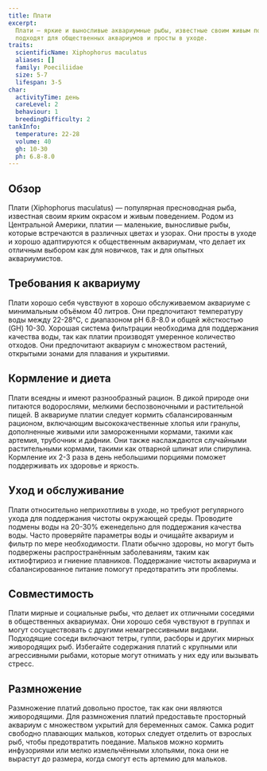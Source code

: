 ```yaml
---
title: Плати
excerpt:
  Плати — яркие и выносливые аквариумные рыбы, известные своим живым поведением и разнообразием окраса. Они идеально
  подходят для общественных аквариумов и просты в уходе.
traits:
  scientificName: Xiphophorus maculatus
  aliases: []
  family: Poeciliidae
  size: 5-7
  lifespan: 3-5
char:
  activityTime: день
  careLevel: 2
  behaviour: 1
  breedingDifficulty: 2
tankInfo:
  temperature: 22-28
  volume: 40
  gh: 10-30
  ph: 6.8-8.0
---
```


## Обзор

Плати (Xiphophorus maculatus) — популярная пресноводная рыба, известная своим ярким окрасом и живым поведением. Родом из
Центральной Америки, платии — маленькие, выносливые рыбы, которые встречаются в различных цветах и узорах. Они просты в
уходе и хорошо адаптируются к общественным аквариумам, что делает их отличным выбором как для новичков, так и для
опытных аквариумистов.

## Требования к аквариуму

Плати хорошо себя чувствуют в хорошо обслуживаемом аквариуме с минимальным объёмом 40 литров. Они предпочитают
температуру воды между 22-28°C, с диапазоном pH 6.8-8.0 и общей жёсткостью (GH) 10-30. Хорошая система фильтрации
необходима для поддержания качества воды, так как платии производят умеренное количество отходов. Они предпочитают
аквариум с множеством растений, открытыми зонами для плавания и укрытиями.

## Кормление и диета

Плати всеядны и имеют разнообразный рацион. В дикой природе они питаются водорослями, мелкими беспозвоночными и
растительной пищей. В аквариуме платии следует кормить сбалансированным рационом, включающим высококачественные хлопья
или гранулы, дополненные живыми или замороженными кормами, такими как артемия, трубочник и дафнии. Они также
наслаждаются случайными растительными кормами, такими как отварной шпинат или спирулина. Кормление их 2-3 раза в день
небольшими порциями поможет поддерживать их здоровье и яркость.

## Уход и обслуживание

Плати относительно неприхотливы в уходе, но требуют регулярного ухода для поддержания чистоты окружающей среды.
Проводите подмены воды на 20-30% еженедельно для поддержания качества воды. Часто проверяйте параметры воды и очищайте
аквариум и фильтр по мере необходимости. Плати обычно здоровы, но могут быть подвержены распространённым заболеваниям,
таким как ихтиофтириоз и гниение плавников. Поддержание чистоты аквариума и сбалансированное питание помогут
предотвратить эти проблемы.

## Совместимость

Плати мирные и социальные рыбы, что делает их отличными соседями в общественных аквариумах. Они хорошо себя чувствуют в
группах и могут сосуществовать с другими немагрессивными видами. Подходящие соседи включают тетры, гуппи, расборы и
других мирных живородящих рыб. Избегайте содержания платий с крупными или агрессивными рыбами, которые могут отнимать у
них еду или вызывать стресс.

## Размножение

Размножение платий довольно простое, так как они являются живородящими. Для размножения платий предоставьте просторный
аквариум с множеством укрытий для беременных самок. Самка родит свободно плавающих мальков, которых следует отделить от
взрослых рыб, чтобы предотвратить поедание. Мальков можно кормить инфузориями или мелко измельчёнными хлопьями, пока они
не вырастут до размера, когда смогут есть артемию для мальков.
